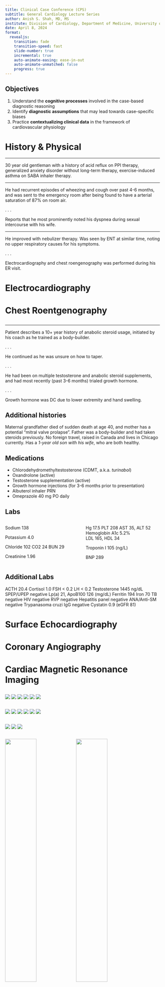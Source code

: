 ```yaml
---
title: Clinical Case Conference (CPS)
subtitle: General Cardiology Lecture Series 
author: Anish S. Shah, MD, MS
institute: Division of Cardiology, Department of Medicine, University of Illinois Chicago 
date: April 8, 2024
format:
  revealjs:
    transition: fade
    transition-speed: fast
    slide-number: true
    incremental: true
    auto-animate-easing: ease-in-out
    auto-animate-unmatched: false
    progress: true
---
```


## Objectives

1. Understand the __cognitive processes__ involved in the case-based diagnostic reasoning 
1. Identify __diagnostic assumptions__ that may lead towards case-specific biases
1. Practice __contextualizing clinical data__ in the framework of cardiovascular physiology

# History & Physical

---

30 year old gentleman with a history of acid reflux on PPI therapy, generalized anxiety disorder without long-term therapy, exercise-induced asthma on SABA inhaler therapy.

---

He had recurrent episodes of wheezing and cough over past 4-6 months, and was sent to the emergency room after being found to have a arterial saturation of 87% on room air.

. . .

Reports that he most prominently noted his dyspnea during sexual intercourse with his wife.

---

He improved with nebulizer therapy. 
Was seen by ENT at similar time, noting no upper respiratory causes for his symptoms.

. . .

Electrocardiography and chest roengenography was performed during his ER visit.

# Electrocardiography 

## {background-image="ecg-initial-pvc.png" background-size="contain"}

## {background-image="ecg-subsequent-pac.png" background-size="contain"}

# Chest Roentgenography

## {background-image="cxr-ap.gif" background-size="contain"}

---

Patient describes a 10+ year history of anabolic steroid usage, initiated by his coach as he trained as a body-builder. 

. . .

He continued as he was unsure on how to taper.

. . .

He had been on multiple testosterone and anabolic steroid supplements, and had most recently (past 3-6 months) trialed growth hormone.

. . .

Growth hormone was DC due to lower extremity and hand swelling.

## Additional histories

Maternal grandfather died of sudden death at age 40, and mother has a potential "mitral valve prolapse". 
Father was a body-builder and had taken steroids previously.
No foreign travel, raised in Canada and lives in Chicago currently. 
Has a *1-year old son with his wife*, who are both healthy.

## Medications

- Chlorodehydromethyltestosterone (CDMT, a.k.a. *turinabol*) 
- Oxandrolone (active)
- Testosterone supplementation (active)
- Growth hormone injections (for 3-6 months prior to presentation)
- Albuterol inhaler PRN
- Omeprazole 40 mg PO daily

## Labs

:::: {.columns}

::: {.column width="50%"}

Sodium 138

Potassium 4.0 

Chloride 102 
CO2 24 
BUN 29

::: {.fragment .highlight-red}
Creatinine 1.96 
:::

:::

::: {.column width="50%"}
Hg 17.5 
PLT 208
AST 35, ALT 52 
Hemoglobin A1c 5.2%  
LDL 165, HDL 34 

::: {.fragment .highlight-red}
Troponin I 105 (ng/L)

BNP 289
:::

:::

::::

## Additional Labs

ACTH 20.4 
Cortisol 1.0 
FSH < 0.2
LH < 0.2
Testosterone 1445 ng/dL
SPEP/UPEP negative
Lp(a) 21, ApoB100 126 (mg/dL)
Ferritin 194 
Iron 70 
TB negative
HIV negative
RVP negative
Hepatitis panel negative
ANA/Anti-SM negative
Trypanasoma cruzi IgG negative
Cystatin 0.9 (eGFR 81)


# Surface Echocardiography

## {background-image="tte-a2c-definity.gif" background-size="contain"}

## {background-image="tte-a2c.gif" background-size="contain"}

## {background-image="tte-a3c.gif" background-size="contain"}

## {background-image="tte-a4c-color-2.gif" background-size="contain"}

## {background-image="tte-a4c-color.gif" background-size="contain"}

## {background-image="tte-a4c-m-mode-color.gif" background-size="contain"}

## {background-image="tte-a4c-mitral-inflow-pw.gif" background-size="contain"}

## {background-image="tte-a4c-mv-color.gif" background-size="contain"}

## {background-image="tte-a4c-td-lateral.gif" background-size="contain"}

## {background-image="tte-a4c-td-septal.gif" background-size="contain"}

## {background-image="tte-a4c-thrombus.gif" background-size="contain"}

## {background-image="tte-a4c-zoom.gif" background-size="contain"}

## {background-image="tte-a4c.gif" background-size="contain"}

## {background-image="tte-a5c-color.gif" background-size="contain"}

## {background-image="tte-a5c-cw.gif" background-size="contain"}

## {background-image="tte-a5c-pw.gif" background-size="contain"}

## {background-image="tte-plax-lvidd.gif" background-size="contain"}

## {background-image="tte-plax-zoom-color.gif" background-size="contain"}

## {background-image="tte-plax-zoom.gif" background-size="contain"}

## {background-image="tte-plax.gif" background-size="contain"}

## {background-image="tte-psax-high-rv-inflow-pw.gif" background-size="contain"}

## {background-image="tte-psax-high-rv-outflow-cw.gif" background-size="contain"}

## {background-image="tte-psax-high-rv-outflow-pw.gif" background-size="contain"}

## {background-image="tte-psax-high.gif" background-size="contain"}

## {background-image="tte-psax-mid.gif" background-size="contain"}

## {background-image="tte-psax-mv-color.gif" background-size="contain"}

## {background-image="tte-psax-mv.gif" background-size="contain"}

## {background-image="tte-rv-inflow-color.gif" background-size="contain"}

## {background-image="tte-rv-inflow-cw.gif" background-size="contain"}

## {background-image="tte-rv-outflow-cw-vti.gif" background-size="contain"}

## {background-image="tte-rv-outflow-pw-vti.gif" background-size="contain"}

## {background-image="tte-rv-outflow.gif" background-size="contain"}

# Coronary Angiography

## {background-image="cath-lca-lao-cran.gif" background-size="contain"}

## {background-image="cath-lca-rao-caud.gif" background-size="contain"}

## {background-image="cath-rca-lao-ap.gif" background-size="contain"}

## {background-image="cath-rca-lao-caud.gif" background-size="contain"}

# Cardiac Magnetic Resonance Imaging

## {background-image="cmr-localizer.gif" background-size="contain"}

## {background-image="cmr-2c-cine.gif" background-size="contain"}

## {background-image="cmr-3c-cine.gif" background-size="contain"}

## {background-image="cmr-4c-cine.gif" background-size="contain"}

## {.center}

::: {layout-nrow=2}
![](cmr-sa-stack-2.gif)
![](cmr-sa-stack-3.gif)
![](cmr-sa-stack-4.gif)
![](cmr-sa-stack-5.gif)
![](cmr-sa-stack-6.gif)
![](cmr-sa-stack-7.gif)
:::

## {.center}

::: {layout-nrow=2}
![](cmr-sa-stack-8.gif)
![](cmr-sa-stack-9.gif)
![](cmr-sa-stack-10.gif)
![](cmr-sa-stack-11.gif)
![](cmr-sa-stack-12.gif)
![](cmr-sa-stack-13.gif)
:::

## {.center}

::: {layout-nrow=1}
![](cmr-av-pc-all.gif)
![](cmr-av-pc-high.gif)
![](cmr-av-pc-low.gif)
:::

## {.center}

::: {layout-nrow=1}
![](cmr-av-cine.gif){width=45%}
![](cmr-cor-lvot-cine.gif){width=45%}
:::

---

## {background-image="cmr-mag-ir-280-2c.gif" background-size="contain"}

## {background-image="cmr-mag-ir-280-3c.gif" background-size="contain"}

## {background-image="cmr-mag-ir-280-4c.gif" background-size="contain"}

## {background-image="cmr-mag-ir-280-sa.gif" background-size="contain"}

## {background-image="cmr-psir-fb-avg-sa.gif" background-size="contain"}

## {background-image="cmr-t1-scout.gif" background-size="contain"}

# Course

---

:::: {.columns}

::: {.column width="50%"}
Hospitalization: 

1. Patient was admitted to the cardiology service
1. Nephrology and endocrine consultation
1. Underwent coronary angiography and right heart catheterization
1. Underwent cardiac magnetic resonance imaging
1. Discharged with LifeVest
:::

::: {.column width="50%"}
Treatment: 

- atorvastatin 20
- apixiban 5 bid
- sacubitril-valsartan 24/26
- empagliflozin 10 
:::

::::


# References 

::: {#refs}

:::